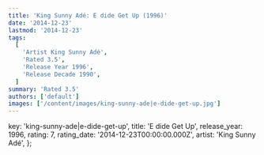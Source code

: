 ```yaml
---
title: 'King Sunny Adé: E dide Get Up (1996)'
date: '2014-12-23'
lastmod: '2014-12-23'
tags:
  [
    'Artist King Sunny Adé',
    'Rated 3.5',
    'Release Year 1996',
    'Release Decade 1990',
  ]
summary: 'Rated 3.5'
authors: ['default']
images: ['/content/images/king-sunny-ade|e-dide-get-up.jpg']
---
```


  key: 'king-sunny-ade|e-dide-get-up',
  title: 'E dide Get Up',
  release_year: 1996,
  rating: 7,
  rating_date: '2014-12-23T00:00:00.000Z',
  artist: 'King Sunny Adé',
};

<MusicRating data={data} />
